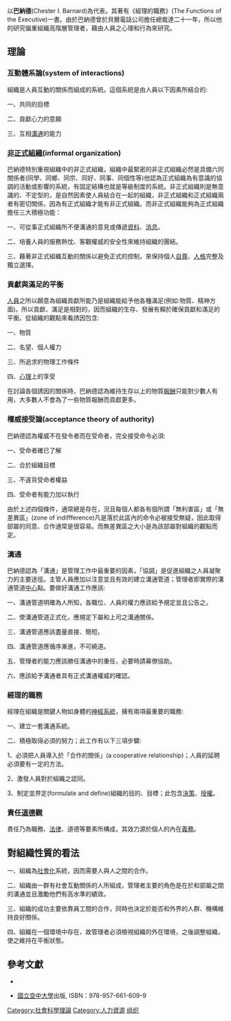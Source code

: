 {{Inappropriate tone|time=2011-06-11}}
以'''巴納德'''(Chester I. Barnard)為代表。其著有《經理的職務》(The Functions of the Executive)一書。由於巴納德曾於貝爾電話公司擔任總裁達二十一年，所以他的研究偏重組織高階層管理者，藉由人員之心理和行為來研究。

==理論==
===互動體系論(system of interactions)===
組織是人員互動的關係而組成的系統。這個系統是由人員以下因素所結合的:

一、共同的目標

二、貢獻心力的意願

三、互相[[溝通|溝通]]的能力

===[[非正式組織|非正式組織]](informal organization)===
巴納德特別重視組織中的非正式組織，組織中最緊密的非正式組織必然是具備六同關係者(同學、同鄉、同宗、同好、同事、同個性等)他認為正式組織為有意識的協調的活動或影響的系統，有固定結構也就是等級制度的系統。非正式組織則是無意識的、不定型的，是自然因素使人員結合在一起的組織，非正式組織和正式組織兩者有密切關係，因為有正式組織才能有非正式組織。而非正式組織能夠為正式組織擔任三大積極功能：

一、可從事正式組織所不便溝通的意見或傳遞[[資料|資料]]、[[消息|消息]]。

二、培養人員的服務熱忱、客觀權威的安全性來維持組織的團結。

三、藉著非正式組織互動的關係以避免正式的控制，來保持個人[[自尊|自尊]]、[[人格|人格]]完整及獨立選擇。

===貢獻與滿足的平衡===
[[人員|人員]]之所以願意為組織貢獻所能乃是組織能給予他各種滿足(例如:物質、精神方面)。所以貢獻、滿足是相對的，因而組織的生存、發展有賴於確保貢獻和滿足的平衡。從組織的觀點來看誘因包含:

一、物質

二、名望、個人權力

三、所追求的物理工作條件

四、[[心理|心理]]上的享受

在討論各個誘因的關係時，巴納德認為維持生存以上的物質[[報酬|報酬]]只能對少數人有用，大多數人不會為了一些物質報酬而貢獻更多。

===權威接受論(acceptance theory of authority)===
巴納德認為權威不在發令者而在受命者，完全接受命令必須:

一、受命者確已了解

二、合於組織目標

三、不違背受命者權益

四、受命者有能力加以執行

由於上述四個條件，通常總是存在，況且每個人都各有個所謂「無利害區」或「無差異區」(zone of indiffference)凡是落於此區內的命令必被接受無疑，因此取得部屬的同意、合作通常是很容易。而無差異區之大小是為該部屬對組織的觀點而定。
===溝通===
巴納德認為「溝通」是管理工作中最重要的因素，「協調」是促進組織之人員凝聚力的主要途徑。主管人員應加以注意並且有效的建立溝通管道；管理者即實際的溝通管道[[中心|中心]]點。要做好溝通工作應該:

一、溝通管道明確為人所知，各職位、人員的權力應該給予規定並且公告之。

二、使溝通管道正式化，應規定下屬和上司之溝通關係。

三、溝通管道應該盡量直接、簡短。

四、溝通管道應循序漸進，不可繞道。

五、管理者的能力應該勝任溝通中的重任，必要時請幕僚協助。

六、應該給予溝通者具有正式溝通權威的確認。

===經理的職務===
經理在組織是關鍵人物如身體的[[神經系統|神經系統]]，擁有兩項最重要的職務:

一、建立一套溝通系統。

二、積極取得必須的努力；此工作有以下三項步驟:

1、必須把人員導入於「合作的關係」(a cooperative relationship)；人員的延聘必須要有一定的方法。

2、激發人員對於組織之認同。

3、制定並界定(formulate and define)組織的目的、目標；此包含[[決策|決策]]、[[授權|授權]]。

===責任[[道德|道德]]觀===
責任乃為職務、[[法律|法律]]、道德等要素所構成，其效力源於個人的內在[[義務|義務]]。

==對組織性質的看法==
一、組織為[[社會化|社會化]]系統，因而需要人與人之間的合作。

二、組織由一群有社會互動關係的人所組成，管理者主要的角色是在於和部屬之間的溝通並且激勵他們有高水準的績效。

三、組織的成功主要依靠員工間的合作，同時也決定於能否和外界的人群、機構維持良好關係。

四、組織在一個環境中存在，故管理者必須檢視組織的外在環境，之後調整組織，使之維持在平衡狀態。
==參考文獻==
* {{cite book|last=王濬|title=行政學新編|year=2008}}
* {{cite book|last=吳復新|title=行政學名家選粹(一)|year=2004}}[[國立空中大學|國立空中大學]]出版, ISBN：978-957-661-609-9

[[Category:社會科學理論|Category:社會科學理論]]
[[Category:人力資源|Category:人力資源]]
[[Category:组织|]]